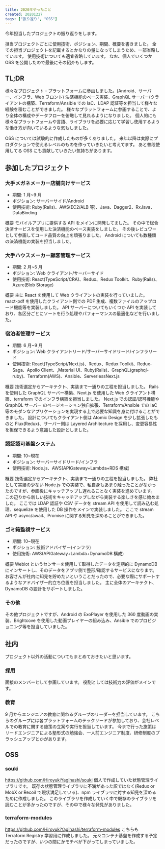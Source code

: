```yaml
---
title: 2020年やったこと
created: 20201227
tags: ["振り返り", "OSS"]
---
```


今年担当したプロジェクトの振り返りをします。

担当プロジェクトごとに使用技術、ポジション、期間、概要を書きました。
全ての担当プロジェクトを記載するとかなりの量になってしまうため、一部省略しています。
使用技術についても適宜省略しています。
なお、個人でいくつか OSS を公開したので最後にその紹介もします。

## TL;DR
様々なプロジェクト・プラットフォームに参画しました。(Android、サーバー、インフラ、Web フロント)
決済機能のベース実装、GraphQL サーバー/クライアントの構築、Terraform/Ansible での IaC、LDAP 認証等を担当して様々な経験を積むことができました。
様々なプラットフォームに参画することで、より全体の構成やデータフローを俯瞰して見れるようになりました。
個人的にも様々なプラットフォームや言語、ライブラリを必要に応じて学習し使用するような働き方が向いているような気もしました。

OSS については試験的に作成したものが多くありました。
来年以降は実際にプロダクションで使えるレベルのものを作っていきたいと考えてます。
あと普段使用してる OSS にも貢献していきたい気持ちがあります。

## 参加したプロジェクト
### 大手メガネメーカー店舗向けサービス
- 期間: 1 月~9 月
- ポジション: サーバーサイド/Android
- 使用技術: Ruby(Rails)、AWS(EC2/ALB 等)、Java、Dagger2、RxJava、DataBinding

概要
モバイルアプリに提供する API をメインに開発してました。
その中で総合決済サービスを使用した決済機能のベース実装をしました。
その後レビュワーとして参画してコード品質の向上を頑張りました。
Android についても数種類の決済機能の実装を担当しました。

### 大手ハウスメーカー顧客管理サービス
- 期間: 2 月~5 月
- ポジション: Web クライアント/サーバーサイド
- 使用技術: React(TypeScript/CRA)、Redux、Redux Toolkit、Ruby(Rails)、Azure(Blob Storage)

概要
主に React を使用して Web クライアントの実装を行っていました。
react-pdf を使用したクライアント側での PDF 生成、複数ファイルのアップロード機能等を実装しました。
API サーバーについてもいくつか API を実装しており、各区分ごとにソートを行う処理やパフォーマンスの最適化などを行いました。

### 宿泊者管理サービス
- 期間: 6 月~9 月
- ポジション: Web クライアントリード/サーバーサイドリード/インフラリード
- 使用技術: React(TypeScript/Next.js)、Redux、Redux Toolkit、Redux-Saga、Apollo Client、,Material UI、Ruby(Rails)、GraphQL(graphql-ruby)、Terraform(AWS)、Ansible、ServerlessNext.js

概要
技術選定からアーキテクト、実装まで一通りの工程を担当しました。
Rails を使用した GraphQL サーバー構築、Next.js を使用した Web クライアント構築、terraform でのインフラ構築を担当しました。
Next.js での認証/認可機能や GraphQL サーバー のページネーション独自拡張、Terraform/Ansible での IaC 等のモダンなアプリケーションを実現する上で必要な知識を身に付けることができました。
設計についてもクライアント側は Atomic Design を少し拡張したものと Flux(Redux)、サーバー側は Layered Architecture を採用し、変更容易性を担保できるよう意識した設計としました。

### 認証認可基盤システム
- 期間: 10~現在
- ポジション: サーバーサイドリード/インフラ
- 使用技術: Node.js、AWS(APIGateway+Lambda+RDS 構成)

概要
技術選定からアーキテクト、実装まで一通りの工程を担当しました。
弊社として実績の少ない Node.js での実装で、私自身もあまり触ったことがなかったのですが、参画後にキャッチアップし遅れることなく実装を進めています。
この辺りから新しい技術をキャッチアップしながら実装する楽しさを感じ始めました。
ここでは LDAP 認証や CSV データを stream API を使用して読み込む処理、sequelize を使用した DB 操作をメインで実装しました。
ここで stream API や async/await、Promise に関する知見を深めることができました。

### ゴミ箱監視サービス
- 期間: 10~現在
- ポジション: 技術アドバイザー(インフラ)
- 使用技術: AWS(APIGateway+Lambda+DynamoDB 構成)

概要
Webiot というセンサーを使用して取得したデータを定期的に DynamoDB にインサートし、そのデータをアプリ側で整形/確認するサービスになります。
お客さんが社内に知見を貯めたいということだったので、必要な際にサポートするようなアドバイザー的立ち位置を担当しました。
主に全体のアーキテクト、 DynamoDB の設計をサポートしました。

### その他
その他プロジェクトですが、Android の ExoPlayer を使用した 360 度動画の実装、Brightcove を使用した動画プレイヤーの組み込み、Ansible でのプロビジョニング等を担当していました。

## 社内
プロジェクト以外の活動についてもまとめておきたいと思います。

### 採用
面接のメンバーとして参画しています。
役割としては技術力の評価がメインです。

### 教育
9 月からエンジニアの教育に関わるグループのリーダーを担当しています。
こちらのグループには各プラットフォームのテックリードが参加しており、会社レベルでの教育に関する施策の立案や実行を担当しています。
今まで行った施策はリードエンジニアによる塾形式の勉強会、一人前エンジニア制度、研修制度のプラッシュアップとかがあります。

## OSS
### souki
https://github.com/HiroyukiYagihashi/souki
個人で作成していた状態管理ライブラリです。
既存の状態管理ライブラリに不満があった訳ではなく(Redux or MobX or Recoil で現状満足している)、npm ライブラリに対する知見を深めるために作成しました。
このライブラリを作成していく中で既存のライブラリを読むことが多かったのですが、その中で様々な発見がありました。


### terraform-modules
https://github.com/HiroyukiYagihashi/terraform-modules
こちらも Terraform Registry 学習用に作成しました。
元々コンテナ基盤を作成する予定だったのですが、いつの間にかモチベが下がってしまっていました。
